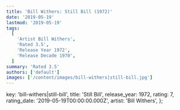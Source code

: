 ```yaml
---
title: 'Bill Withers: Still Bill (1972)'
date: '2019-05-19'
lastmod: '2019-05-19'
tags:
  [
    'Artist Bill Withers',
    'Rated 3.5',
    'Release Year 1972',
    'Release Decade 1970',
  ]
summary: 'Rated 3.5'
authors: ['default']
images: ['/content/images/bill-withers|still-bill.jpg']
---
```


  key: 'bill-withers|still-bill',
  title: 'Still Bill',
  release_year: 1972,
  rating: 7,
  rating_date: '2019-05-19T00:00:00.000Z',
  artist: 'Bill Withers',
};

<MusicRating data={data} />
